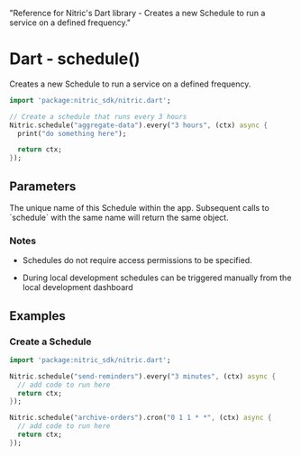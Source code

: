   "Reference for Nitric's Dart library - Creates a new Schedule to run a service on a defined frequency."

# Dart - schedule()

Creates a new Schedule to run a service on a defined frequency.

```dart
import 'package:nitric_sdk/nitric.dart';

// Create a schedule that runs every 3 hours
Nitric.schedule("aggregate-data").every("3 hours", (ctx) async {
  print("do something here");

  return ctx;
});
```

## Parameters

<Properties>
  <Property name="description" required type="String">
    The unique name of this Schedule within the app. Subsequent calls to
    `schedule` with the same name will return the same object.
  </Property>
</Properties>

### Notes

- Schedules do not require access permissions to be specified.

- During local development schedules can be triggered manually from the local development dashboard

## Examples

### Create a Schedule

```dart
import 'package:nitric_sdk/nitric.dart';

Nitric.schedule("send-reminders").every("3 minutes", (ctx) async {
  // add code to run here
  return ctx;
});

Nitric.schedule("archive-orders").cron("0 1 1 * *", (ctx) async {
  // add code to run here
  return ctx;
});
```
